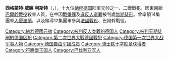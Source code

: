 {{Unreferenced|time=2020-12-25T05:23:26+00:00}}
{{Expand|time=2010-10-13}}
{{Infobox Military Person
|name=西格蒙特·威廉·利斯特<br />Siegmund Wilhelm List
|birth_date={{birth date|1880|5|14}} 
|death_date={{death date and age|1971|8|17|1880|5|14}}
|placeofbirth={{flag|German Empire}}[[德意志帝國|德意志帝國]][[巴登大公國|巴登大公國]][[伊萊爾基爾希貝格|伊萊爾基爾希貝格]]
|placeofdeath={{flag|West Germany}}[[西德|西德]][[巴伐利亞|巴伐利亞]][[加米施-帕滕基兴|加米施-帕滕基兴]]
|image=Bundesarchiv Bild 183-S36487, Wilhelm List.jpg
|caption= 1935年的利斯特
|nickname=
|allegiance={{flagicon|German Empire}} [[德意志帝国|德意志帝国]]（至1918年）<br />{{flagicon|Weimar Republic}} [[魏玛共和国|魏玛共和国]]（至1933年）<br />{{flagicon|Nazi Germany}} [[纳粹德国|纳粹德国]]
|serviceyears= 1898年－1942年
|rank=[[陆军元帅|陆军元帅]] 
|commands=
|unit=
|battles=[[第一次世界大战|第一次世界大战]]<br />[[第二次世界大战|第二次世界大战]]
|awards=[[重伤勋章|重伤勋章]]<br />[[铁十字勋章|铁十字勋章]]<br />[[霍亨索伦勋章|霍亨索伦勋章]]<br />[[铁十字骑士勋章|铁十字骑士勋章]]
|laterwork=
}}
'''西格蒙特·威廉·利斯特'''（{{lang-de|Siegmund Wilhelm List}}，{{bd|1880年|5月14日|1971年|8月17日}}），十九位[[纳粹德国|纳粹德国]]陆军元帅之一、二戰戰犯。因東南歐[[巴爾幹戰役|巴爾幹戰役]]殺害人質，在{{link-en|杀害人质审判|Hostages Trial}}中因[[戰爭罪|戰爭罪]]及[[違反人道罪|違反人道罪]]被判處[[無期徒刑|無期徒刑]]。曾率領14集團軍[[波蘭戰役|入侵波蘭]]，以及領導12集團軍參與[[法國戰役|法國戰役]]、巴爾幹戰役。


{{德国二战元帅}}
{{Authority control}}
{{Germany-mil-bio-stub}}

{{DEFAULTSORT:List, Wilhelm}}
[[Category:納粹德國元帥|Category:納粹德國元帥]]
[[Category:被判反人类罪的德国人|Category:被判反人类罪的德国人]]
[[Category:被判无期徒刑的德国囚犯|Category:被判无期徒刑的德国囚犯]]
[[Category:第二次世界大戰德國戰犯|Category:第二次世界大戰德國戰犯]]
[[Category:德国第一次世界大战军事人物|Category:德国第一次世界大战军事人物]]
[[Category:德国自由军团成员|Category:德国自由军团成员]]
[[Category:骑士铁十字勋章获得者|Category:骑士铁十字勋章获得者]]
[[Category:符腾堡王国人|Category:符腾堡王国人]]
[[Category:巴伐利亚军人|Category:巴伐利亚军人]]
